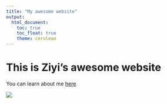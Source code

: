 ```yaml
---
title: "My awesome website"
output: 
  html_document:
    toc: true
    toc_float: true
    theme: cerulean
---
```


# This is Ziyi's awesome website

You can learn about me [here](About.html)

![](https://images8.alphacoders.com/104/1040260.jpg)
